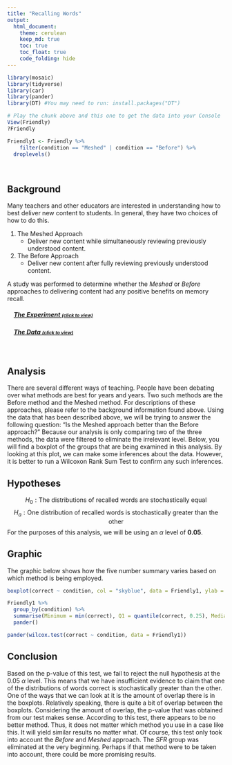 ```yaml
---
title: "Recalling Words"
output: 
  html_document:
    theme: cerulean
    keep_md: true
    toc: true
    toc_float: true
    code_folding: hide
---
```


<script type="text/javascript">
 function showhide(id) {
    var e = document.getElementById(id);
    e.style.display = (e.style.display == 'block') ? 'none' : 'block';
 }
</script>

```r
library(mosaic)
library(tidyverse)
library(car)
library(pander)
library(DT) #You may need to run: install.packages("DT") 
```

```r
# Play the chunk above and this one to get the data into your Console
View(Friendly)
?Friendly
```


```r
Friendly1 <- Friendly %>% 
    filter(condition == "Meshed" | condition == "Before") %>% 
  droplevels()
```


<br />

## Background

Many teachers and other educators are interested in understanding how to best deliver new content to students. In general, they have two choices of how to do this.

1. The Meshed Approach
    * Deliver new content while simultaneously reviewing previously understood content.

2. The Before Approach
    * Deliver new content after fully reviewing previously understood content.

A study was performed to determine whether the *Meshed* or *Before* approaches to delivering content had any positive benefits on memory recall. 

<div style="padding-left:15px;">

##### <a href="javascript:showhide('uniquename')">The Experiment <span style="font-size:8pt;">(click to view)</span></a>


<div id="uniquename" style="display:none;">

Individuals were seated at a computer and shown a list of words. Words appeared on the screen one at a time, for two seconds each, until all words had been shown (40 total). After all words were shown, they were required to perform a few two-digit mathematical additions (like 15 + 25) for 15 seconds to avoid immediate memory recall of the words. They were then asked to write down as many of the 40 words as they could remember. They were given a maximum of 5.3 minutes to recall words.

The process of showing words and recalling words was repeated four times with the same list of words each time (four chances to get it right). The presentation of the first trial was the same for all treatment conditions. However, trials 2, 3, and 4 were slightly different for each treatment condition.

<div style="padding-left:15px;">

The `SFR` group (the control group) stands for Standard Free Recall. In all four trials the same list of 40 words was presented, in a random order each time.

The `Before` group also used the same 40 words during each trial. However, any words that were correctly recalled in a previous trial were presented first, or *before* the words that were not recalled in the last trial. After all the correct words were presented in random order, the non-recalled words were presented in a random order.

The `Meshed` group also used the same 40 words during each trial. However, words that were correctly recalled in a previous trial were alternated with a missed word during the next presentation order. 

</div>

The data records the number of correctly recalled words (out of the 40 possible) from the fourth trial. Results were obtained for 30 students, 10 in each of the three treatment groups: `SFR`, `Before`, and `Meshed`. 

</div>

##### <a href="javascript:showhide('uniquename2')">The Data <span style="font-size:8pt;">(click to view)</span></a>

<div id="uniquename2" style="display:none;">

The results from the study can be found in the `Friendly` data set in R after loading `library(car)`. 

Note that the data have been filtered. The reason as to why will be revealed later in the Analysis section

Click the "Code" button to see the data.


```r
datatable(Friendly1, options=list(lengthMenu = c(3,10,30)))

```


</div>
</div>

<br />


<!-- Begin writing your analysis below here. -->

<!-- Note that your goal is to use the Friendly data to show whether or not the Meshed or Before methods have any positive benefit on memory recall. -->

## Analysis

There are several different ways of teaching. People have been debating over what methods are best for years and years. Two such methods are the Before method and the Meshed method. For descriptions of these approaches, please refer to the background information found above. Using the data that has been described above, we will be trying to answer the following question: "Is the Meshed approach better than the Before approach?" Because our analysis is only comparing two of the three methods, the data were filtered to eliminate the irrelevant level. Below, you will find a boxplot of the groups that are being examined in this analysis. By looking at this plot, we can make some inferences about the data. However, it is better to run a Wilcoxon Rank Sum Test to confirm any such inferences. 


## Hypotheses

$$
H_0: \text{The distributions of recalled words are stochastically equal}
$$
$$
H_a: \text{One distribution of recalled words is stochastically greater than the other}
$$
For the purposes of this analysis, we will be using an $\alpha$ level of **0.05**. 

## Graphic

The graphic below shows how the five number summary varies based on which method is being employed.

```r
boxplot(correct ~ condition, col = "skyblue", data = Friendly1, ylab = "Number of words correct (out of 40)", xlab = "Method employed", main = "Recalling Words Study Results")
```


```r
Friendly1 %>% 
  group_by(condition) %>% 
  summarise(Minimum = min(correct), Q1 = quantile(correct, 0.25), Median = median(correct), Q3 = quantile(correct, 0.75), Maximum = max(correct)) %>% 
  pander()
```


```r
pander(wilcox.test(correct ~ condition, data = Friendly1))
```

## Conclusion

Based on the p-value of this test, we fail to reject the null hypothesis at the 0.05 $\alpha$ level. This means that we have insufficient evidence to claim that one of the distributions of words correct is stochastically greater than the other. One of the ways that we can look at it is the amount of overlap there is in the boxplots. Relatively speaking, there is quite a bit of overlap between the boxplots. Considering the amount of overlap, the p-value that was obtained from our test makes sense. According to this test, there appears to be no better method. Thus, it does not matter which method you use in a case like this. It will yield similar results no matter what. Of course, this test only took into account the *Before* and *Meshed* approach. The *SFR* group was eliminated at the very beginning. Perhaps if that method were to be taken into account, there could be more promising results. 
